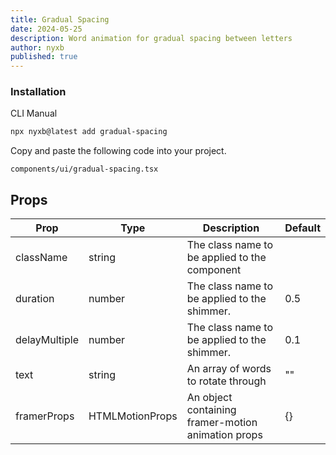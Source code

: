 ```yaml
---
title: Gradual Spacing
date: 2024-05-25
description: Word animation for gradual spacing between letters
author: nyxb
published: true
---
```


<ComponentPreview name="gradual-spacing-demo" />


### Installation

<Tabs defaultValue="cli">

<TabsList>
  <TabsTrigger value="cli">CLI</TabsTrigger>
  <TabsTrigger value="manual">Manual</TabsTrigger>
</TabsList>
<TabsContent value="cli">

```bash
npx nyxb@latest add gradual-spacing
```

</TabsContent>

<TabsContent value="manual">

<Steps>

Copy and paste the following code into your project.

```text
components/ui/gradual-spacing.tsx
```

<ComponentSource name="gradual-spacing" />

</Steps>

</TabsContent>

</Tabs>

## Props

| Prop          | Type            | Description                                        | Default |
| ------------- | --------------- | -------------------------------------------------- | ------- |
| className     | string          | The class name to be applied to the component      |         |
| duration      | number          | The class name to be applied to the shimmer.       | 0.5     |
| delayMultiple | number          | The class name to be applied to the shimmer.       | 0.1     |
| text          | string          | An array of words to rotate through                | ""      |
| framerProps   | HTMLMotionProps | An object containing framer-motion animation props | {}      |
